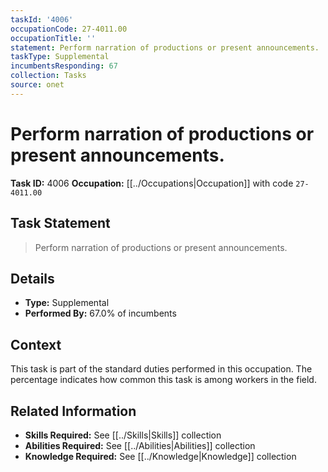 ```yaml
---
taskId: '4006'
occupationCode: 27-4011.00
occupationTitle: ''
statement: Perform narration of productions or present announcements.
taskType: Supplemental
incumbentsResponding: 67
collection: Tasks
source: onet
---
```

# Perform narration of productions or present announcements.

**Task ID:** 4006
**Occupation:** [[../Occupations|Occupation]] with code `27-4011.00`

## Task Statement

> Perform narration of productions or present announcements.

## Details

- **Type:** Supplemental
- **Performed By:** 67.0% of incumbents

## Context

This task is part of the standard duties performed in this occupation. The percentage indicates how common this task is among workers in the field.

## Related Information

- **Skills Required:** See [[../Skills|Skills]] collection
- **Abilities Required:** See [[../Abilities|Abilities]] collection
- **Knowledge Required:** See [[../Knowledge|Knowledge]] collection
